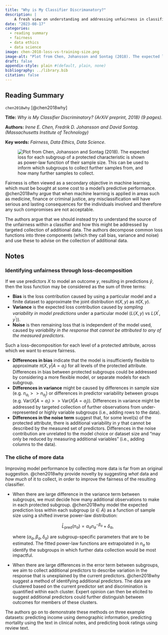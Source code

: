 ```yaml
---
title: "Why is My Classifier Discrimanatory?"
description: |
    A fresh view on understanding and addressing unfairness in classification (and regression) models.
date: "2023-08-17"
categories:
  - reading summary
  - fairness
  - data ethics
  - data science
image: chen-2018-loss-vs-training-size.png
image-alt: "Plot from Chen, Johansson and Sontag (2018). The expected loss for each subgroup of a protected characteristic is shown as power-law function of their sample size. This can be used to inform which subgroups to collect further samples from, and how many further samples to collect."
draft: false
appendix-style: plain #(default, plain, none)
bibliography: ../library.bib
citation: false
---
```


## Reading Summary

`chen2018why` [@chen2018why]

**Title:** *Why is My Classifier Discriminatory? {ArXiV preprint, 2018} (9 pages).*

**Authors:** *Irene E. Chen, Fredrik D. Johansson and David Sontag. (Massachusetts Institute of Technology)*

**Key words:** *Fairness*, *Data Ethics*, *Data Science*.

::: medium_right
<figure><img src="chen-2018-loss-vs-training-size.png" alt="Plot from Chen, Johansson and Sontag (2018). The expected loss for each subgroup of a protected characteristic is shown as power-law function of their sample size. This can be used to inform which subgroups to collect further samples from, and how many further samples to collect." style="border-radius: 3%;"/></figure>
:::

Fairness is often viewed as a secondary objective in machine learning, which must be bought at some cost to a model's predictive performance. @chen2018why argue that when machine learning is applied in areas such as medicine, finance or criminal justice, any misclassification will have serious and lasting consequences for the individuals involved and therefore any such compromises are not acceptable. 

The authors argue that we should instead try to understand the source of the unfairness within a classifier and how this might be addressed by targeted collection of additional data. The authors decompose common loss functions into three components (which they call bias, variance and noise) and use these to advise on the collection of additional data. 


## Notes

### Identifying unfairness through loss-decomposition

If we use predictors $X$ to model an outcome $y$, resulting in predictions $\hat y$, then the loss function may be considered as the sum of three terms:

- **Bias** is the loss contribution caused by using a particular model and a finite dataset to approximate the joint distribution $\pi(X,y)$ as $\hat\pi(X,y)$. 
-  **Variance** is the expected loss contribution caused by _sampling variability in model predictions_ under a particular model ($L(X,y)$ vs $L(X^\prime,y^\prime)$). 
- **Noise** is then remaining loss that is independent of the model used, caused by _variability in the response that cannot be attributed to any of the measured predictors_. 

Such a loss-decomposition for each level of a protected attribute, across which we want to ensure fairness. 

- **Differences in bias** indicate that the model is insufficiently flexible to approximate $\pi(X,y|A=a_i)$ for all levels of the protected attribute. Differences in bias between protected subgroups could be addressed by considering a more flexible model, or separate models for each subgroup.
- **Differences in variance** might be caused by differences in sample size (e.g. $n_{a_i} >> n_{a_j}$)  or differences in predictor variability between groups (e.g. $\text{Var}(X|A=a_i) >> \text{Var}(X|A=a_j)$). Differences in variance might be addressed by targeted collection of further observations from under-represented or highly variable subgroups (i.e., adding rows to the data).
- **Differences in the noise term** suggest that, for some level(s) of the protected attribute, there is additional variability in $y$ that cannot be described by the measured set of predictors. Differences in the noise contribution are unrelated to the model choice or dataset size and "may only be reduced by measuring additional variables" (i.e., adding columns to the data). 


### The cliche of more data

Improving model performance by collecting more data is far from an original suggestion. @chen2018why provide novelty by suggesting _what_ data and _how much_ of it to collect, in order to improve the fairness of the resulting classifier. 

- When there are large difference in the variance term between subgroups, we must decide how many additional observations to make in each protected subgroup. @chen2018why model the expected prediction loss within each subgroup ($a \in A$) as a function of sample size using a shifted inverse power-law distribution:

    $$ \bar L_{\text{pred}}(n_a) = \alpha_a n_a^{-\beta_a} + \delta_a,$$
    
    where $(\alpha_a, \beta_a, \delta_a)$ are subgroup-specific parameters that are to be estimated. The fitted power-law functions are extrapolated in $n_a$ to identify the subgroups in which further data collection would be most impactful. 

  
- When there are large differences in the error term between subgroups, we aim to collect additional predictors to describe variation in the response that is unexplained by the current predictors. @chen2018why suggest a method of identifying additional predictors. The data are clustered based on the current predictor set and discrimination is quantified within each cluster. Expert opinion can then be elicited to suggest additional predictors could further distinguish between outcomes for members of these clusters. 

The authors go on to demonstrate these methods on three example datasets: predicting income using demographic information, predicting mortality using the text in clinical notes, and predicting book ratings using review text. 


